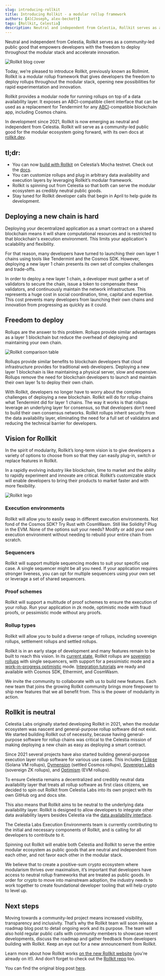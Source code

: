 ```yaml
---
slug: introducing-rollkit
title: Introducing Rollkit - a modular rollup framework
authors: [AlCJoseph, alex-beckett]
tags: [Rollkit, Celestia]
description: Neutral and independent from Celestia, Rollkit serves as a community-led public good that empowers developers with the freedom to deploy throughout the modular stack and accelerate innovation.
---
```


Neutral and independent from Celestia, Rollkit serves as a community-led public good that empowers developers with the freedom to deploy throughout the modular stack and accelerate innovation.

![Rollkit blog cover](../static/img/introducing-rollkit/rollkit-blog-cover.png)

Today, we’re pleased to introduce Rollkit, previously known as Rollmint. Rollkit is a modular rollup framework that gives developers the freedom to deploy rollups throughout the modular stack, opening new possibilities for rapid experimentation and innovation.

Rollkit provides a modular node for running rollups on top of a data availability layer. It exposes an ABCI-compatible client interface that can be used as a replacement for Tendermint for any [ABCI](https://github.com/informalsystems/tendermint/tree/main/abci)-compatible blockchain app, including Cosmos chains.

In development since 2021, Rollkit is now emerging as neutral and independent from Celestia. Rollkit will serve as a community-led public good for the modular ecosystem going forward, with its own docs at [rollkit.dev](/).

## tl;dr:

- You can now [build with Rollkit](/) on Celestia’s Mocha testnet. Check out the [docs](/docs/intro).
- You can customize rollups and plug in arbitrary data availability and execution layers by leveraging Rollkit’s modular framework.
- Rollkit is spinning out from Celestia so that both can serve the modular ecosystem as credibly neutral public goods.
- Stay tuned for Rollkit developer calls that begin in April to help guide its development.

## Deploying a new chain is hard

Deploying your decentralized application as a smart contract on a shared blockchain means it will share computational resources and is restricted to that blockchain's execution environment. This limits your application's scalability and flexibility.

For that reason, many developers have turned to launching their own layer 1 chains using tools like Tendermint and the Cosmos SDK. However, deploying a new layer 1 chain presents its own set of complex challenges and trade-offs.

In order to deploy a new layer 1 chain, a developer must gather a set of validators to secure the chain, issue a token to compensate these validators, and continuously maintain the network infrastructure. This represents a huge cost in social coordination, time, capital and expertise. This cost prevents many developers from launching their own chains and innovation from progressing as quickly as it could.

## Freedom to deploy

Rollups are the answer to this problem. Rollups provide similar advantages as a layer 1 blockchain but reduce the overhead of deploying and maintaining your own chain.

![Rollkit comparison table](../static/img/introducing-rollkit/comparison-table.png)

Rollups provide similar benefits to blockchain developers that cloud infrastructure provides for traditional web developers. Deploying a new layer 1 blockchain is like maintaining a physical server, slow and expensive. Rollups remove the need for blockchain developers to launch and maintain their own layer 1s to deploy their own chain.

With Rollkit, developers no longer have to worry about the complex challenges of deploying a new blockchain. Rollkit will do for rollup chains what Tendermint did for layer 1 chains. The way it works is that rollups leverage an underlying layer for consensus, so that developers don’t need to build their own consensus networks. Rollkit rollups inherit security from the data availability layer, eliminating the need for a full set of validators and reducing the technical barrier for developers.

## Vision for Rollkit

In the spirit of modularity, Rollkit’s long-term vision is to give developers a variety of options to choose from so that they can easily plug-in, switch or replace features in Rollkit.

In a rapidly evolving industry like blockchain, time to market and the ability to rapidly experiment and innovate are critical. Rollkit’s customizable stack will enable developers to bring their products to market faster and with more flexibility.

![Rollkit lego](../static/img/introducing-rollkit/rollkit-lego.png)

### Execution environments

Rollkit will allow you to easily swap in different execution environments. Not fond of the Cosmos SDK? Try Rust with CosmWasm. Still like Solidity? Plug in the EVM. None of the options suit your needs? Modify or add your own execution environment without needing to rebuild your entire chain from scratch.

### Sequencers

Rollkit will support multiple sequencing modes to suit your specific use case. A single sequencer might be all you need. If your application requires stronger liveness, you can opt for multiple sequencers using your own set or leverage a set of shared sequencers.

### Proof schemes

Rollkit will support a multitude of proof schemes to ensure the execution of your rollup. Run your application in zk mode, optimistic mode with fraud proofs, or pessimistic mode without any proofs.

### Rollup types

Rollkit will allow you to build a diverse range of rollups, including sovereign rollups, settlement rollups and settled rollups.

Rollkit is in an early stage of development and many features remain to be built to reach this vision. In its [current state](../../docs/rollkit-stack), Rollkit rollups are [sovereign rollups](https://blog.celestia.org/sovereign-rollup-chains) with single sequencers, with support for a pessimistic mode and a [work-in-progress optimistic](https://github.com/rollkit/rollkit/blob/manav/state_fraud_proofs_adr/docs/lazy-adr/adr-009-state-fraud-proofs.md) mode. [Integration tutorials](../../docs/category/tutorials) are ready and available with Cosmos SDK, Ethermint, and CosmWasm.

We invite the community to collaborate with us to build new features. Each new team that joins the growing Rollkit community brings more firepower to ship new features that we all benefit from. This is the power of modularity in action.

## Rollkit is neutral

Celestia Labs originally started developing Rollkit in 2021, when the modular ecosystem was nascent and general-purpose rollup software did not exist. We started building Rollkit out of necessity, because having general-purpose software for rollup chains was critical to the Celestia mission of making deploying a new chain as easy as deploying a smart contract.

Since 2021 several projects have also started building general-purpose execution layer rollup software for various use cases. This includes [Eclipse](https://twitter.com/EclipseFND) (Solana VM rollups), [Dymension](https://twitter.com/dymensionXYZ) (settled Cosmos rollups), [Sovereign Labs](https://twitter.com/sovereign_labs) (sovereign ZK rollups), and [Optimism](https://twitter.com/optimismFND) (EVM rollups).

To ensure Celestia remains a decentralized and credibly neutral data availability layer that treats all rollup software as first class citizens, we decided to spin out Rollkit from Celestia Labs into its own project with its own GitHub org and docs site.

This also means that Rollkit aims to be neutral to the underlying data availability layer. Rollkit is designed to allow developers to integrate other data availability layers besides Celestia via the [data availability interface](https://github.com/rollkit/rollkit/blob/567b9f500db8055289365ea63450cefe4b135077/da/da.go#L60).

The Celestia Labs Execution Environments team is currently contributing to the initial and necessary components of Rollkit, and is calling for all developers to contribute to it.

Spinning out Rollkit will enable both Celestia and Rollkit to serve the entire modular ecosystem as public goods that are neutral and independent from each other, and not favor each other in the modular stack.

We believe that to create a positive-sum crypto ecosystem where modularism thrives over maximalism, it’s important that developers have access to neutral rollup frameworks that are treated as public goods. In order for crypto to move into mainstream adoption, the industry needs to work together to create foundational developer tooling that will help crypto to level up.

## Next steps

Moving towards a community-led project means increased visibility, transparency and inclusivity. That’s why the Rollkit team will soon release a roadmap blog post to detail ongoing work and its purpose. The team will also hold regular public calls with community members to showcase recent developments, discuss the roadmap and gather feedback from developers building with Rollkit. Keep an eye out for a new announcement from Rollkit.

Learn more about how Rollkit works [on the new Rollkit website](/) (you're already on it!). And don’t forget to check out the [Rollkit repo](https://github.com/rollkit) too.

You can find the original blog post [here](https://blog.celestia.org/p/f36529f7-8ecc-469e-b602-11284b7eb1a4/).

